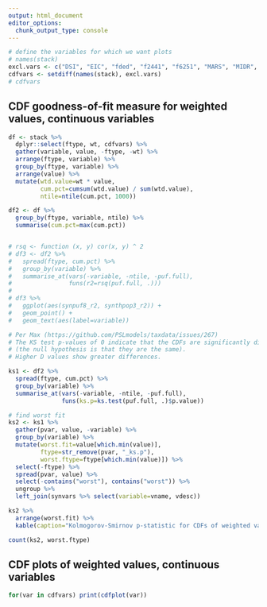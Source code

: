 ```yaml
---
output: html_document
editor_options: 
  chunk_output_type: console
---
```




```r
# define the variables for which we want plots
# names(stack)
excl.vars <- c("DSI", "EIC", "fded", "f2441", "f6251", "MARS", "MIDR", "n24", "XTOT", "s006", "ftype", "wt")
cdfvars <- setdiff(names(stack), excl.vars)
# cdfvars
```

## CDF goodness-of-fit measure for weighted values, continuous variables
```r
df <- stack %>%
  dplyr::select(ftype, wt, cdfvars) %>%
  gather(variable, value, -ftype, -wt) %>%
  arrange(ftype, variable) %>%
  group_by(ftype, variable) %>%
  arrange(value) %>%
  mutate(wtd.value=wt * value,
         cum.pct=cumsum(wtd.value) / sum(wtd.value),
         ntile=ntile(cum.pct, 1000))

df2 <- df %>%
  group_by(ftype, variable, ntile) %>%
  summarise(cum.pct=max(cum.pct))


# rsq <- function (x, y) cor(x, y) ^ 2
# df3 <- df2 %>%
#   spread(ftype, cum.pct) %>%
#   group_by(variable) %>%
#   summarise_at(vars(-variable, -ntile, -puf.full), 
#                funs(r2=rsq(puf.full, .)))
# 
# df3 %>%
#   ggplot(aes(synpuf8_r2, synthpop3_r2)) +
#   geom_point() +
#   geom_text(aes(label=variable))

# Per Max (https://github.com/PSLmodels/taxdata/issues/267)
# The KS test p-values of 0 indicate that the CDFs are significantly different, not the same 
# (the null hypothesis is that they are the same). 
# Higher D values show greater differences.

ks1 <- df2 %>%
  spread(ftype, cum.pct) %>%
  group_by(variable) %>%
  summarise_at(vars(-variable, -ntile, -puf.full), 
               funs(ks.p=ks.test(puf.full, .)$p.value))

# find worst fit
ks2 <- ks1 %>%
  gather(pvar, value, -variable) %>%
  group_by(variable) %>%
  mutate(worst.fit=value[which.min(value)],
         ftype=str_remove(pvar, "_ks.p"),
         worst.ftype=ftype[which.min(value)]) %>%
  select(-ftype) %>%
  spread(pvar, value) %>%
  select(-contains("worst"), contains("worst")) %>%
  ungroup %>%
  left_join(synvars %>% select(variable=vname, vdesc))

ks2 %>%
  arrange(worst.fit) %>%
  kable(caption="Kolmogorov-Smirnov p-statistic for CDFs of weighted values", digits=3)

count(ks2, worst.ftype)  

```




## CDF plots of weighted values, continuous variables
```r
for(var in cdfvars) print(cdfplot(var))
```


